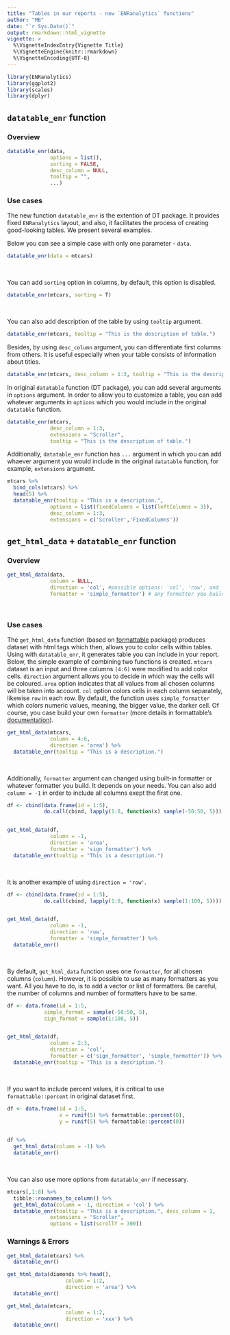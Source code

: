 ```yaml
---
title: "Tables in our reports - new `ENRanalytics` functions"
author: "MB"
date: "`r Sys.Date()`"
output: rmarkdown::html_vignette
vignette: >
  %\VignetteIndexEntry{Vignette Title}
  %\VignetteEngine{knitr::rmarkdown}
  %\VignetteEncoding{UTF-8}
---
```

  
```r
library(ENRanalytics)
library(ggplot2)
library(scales)
library(dplyr)
```


## `datatable_enr` function

### Overview

```r
datatable_enr(data,
              options = list(),
              sorting = FALSE,
              desc_column = NULL,
              tooltip = "",
              ...)
```

### Use cases

The new function `datatable_enr` is the extention of DT package. It provides fixed `ENRanalytics` layout, and also, it facilitates the process of creating good-looking tables. We present several examples.

Below you can see a simple case with only one parameter - `data`.

```r
datatable_enr(data = mtcars)
```
 
 </br>

You can add `sorting` option in columns, by default, this option is disabled.

```r
datatable_enr(mtcars, sorting = T)
```

</br>

You can also add description of the table by using `tooltip` argument.

```r
datatable_enr(mtcars, tooltip = "This is the description of table.")
```

Besides, by using `desc_column` argument, you can differentiate first columns from others. It is useful especially when your table consists of information about titles.

```r
datatable_enr(mtcars, desc_column = 1:3, tooltip = "This is the description of table.")
```

In original `datatable` function (DT package), you can add several arguments in `options` argument. In order to allow you to customize a table, you can add whatever arguments in `options` which you would include in the original `datatable` function.

```r
datatable_enr(mtcars,
              desc_column = 1:3, 
              extensions = "Scroller",
              tooltip = "This is the description of table.")
```

Additionally, `datatable_enr` function has `...` argument in which you can add whaever argument you would include in the original `datatable` function, for example, `extensions` argument.

```r
mtcars %>% 
  bind_cols(mtcars) %>% 
  head(5) %>% 
  datatable_enr(tooltip = "This is a description.",
              options = list(fixedColumns = list(leftColumns = 3)),
              desc_column = 1:3,
              extensions = c('Scroller','FixedColumns'))
```

## `get_html_data` + `datatable_enr` function

### Overview

```r
get_html_data(data, 
              column = NULL, 
              direction = 'col', #possible options: 'col', 'row', and 'area'
              formatter = 'simple_formatter') # any formatter you build
```

<br>

### Use cases

The `get_html_data` function (based on [formattable](https://renkun.me/formattable/) package) produces dataset with html tags which then, allows you to color cells within tables. Using with `datatable_enr`, it generates table you can include in your report. Below, the simple example of combining two functions is created. `mtcars` dataset is an input and three columns `(4:6)` were modified to add color cells. `direction` argument allows you to decide in which way the cells will be coloured. `area` option indicates that all 
values from all chosen columns will be taken into account. `col` option colors cells in each column separately, likewise `row` in each row. By default, the function uses `simple_formatter` which colors numeric values, meaning, the bigger value, the darker cell. Of course, you case build your own `formatter` (more details in formattable's [documentation](https://cran.r-project.org/web/packages/formattable/formattable.pdf)).

```r
get_html_data(mtcars, 
              column = 4:6, 
              direction = 'area') %>% 
  datatable_enr(tooltip = "This is a description.")
```

<br>

Additionally, `formatter` argument can changed using built-in formatter or whatever formatter you build. It depends on your needs. You can also add `column = -1` in order to
include all columns exept the first one.

```r
df <- cbind(data.frame(id = 1:5),
            do.call(cbind, lapply(1:8, function(x) sample(-50:50, 5))))


get_html_data(df, 
              column = -1, 
              direction = 'area', 
              formatter = 'sign_formatter') %>% 
  datatable_enr(tooltip = "This is a description.")
```

<br>

It is another example of using `direction = 'row'`.

```r
df <- cbind(data.frame(id = 1:5),
            do.call(cbind, lapply(1:8, function(x) sample(1:100, 5))))


get_html_data(df, 
              column = -1, 
              direction = 'row', 
              formatter = 'simple_formatter') %>%
  datatable_enr()

```

<br>

By default, `get_html_data` function uses one `formatter`, for all chosen columns (`column`).
However, it is possible to use as many formatters as you want. All you have to do, is to add a vector or list of formatters. Be careful, the number of columns and number of formatters have to be same.

```r
df <- data.frame(id = 1:5,
            simple_format = sample(-50:50, 5),
            sign_format = sample(1:100, 5))


get_html_data(df, 
              column = 2:3, 
              direction = 'col', 
              formatter = c('sign_formatter', 'simple_formatter')) %>%
  datatable_enr(tooltip = "This is a description.")

```

<br>

If you want to include percent values, it is critical to use `formattable::percent` in original dataset first.

```r
df <- data.frame(id = 1:5,
                 x = runif(5) %>% formattable::percent(0),
                 y = runif(5) %>% formattable::percent(0))
          

df %>% 
  get_html_data(column = -1) %>% 
  datatable_enr()
```

<br>

You can also use more options from `datatable_enr` if necessary.

```r
mtcars[,1:8] %>% 
  tibble::rownames_to_column() %>% 
  get_html_data(column = -1, direction = 'col') %>% 
  datatable_enr(tooltip = "This is a description.", desc_column = 1, 
              extensions = "Scroller",
              options = list(scrollY = 300))
```


### Warnings & Errors

```r
get_html_data(mtcars) %>%
  datatable_enr()
```

```r
get_html_data(diamonds %>% head(),
                   column = 1:2,
                   direction = 'area') %>%
  datatable_enr()
```


```r
get_html_data(mtcars,
                   column = 1:2,
                   direction = 'xxx') %>%
  datatable_enr()
```

